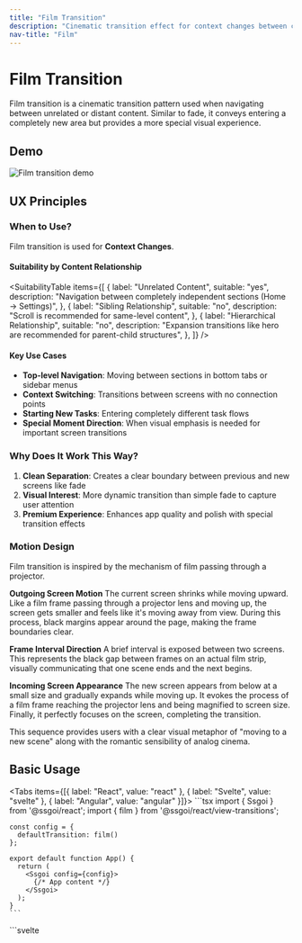 ```yaml
---
title: "Film Transition"
description: "Cinematic transition effect for context changes between content"
nav-title: "Film"
---
```


# Film Transition

Film transition is a cinematic transition pattern used when navigating between unrelated or distant content. Similar to fade, it conveys entering a completely new area but provides a more special visual experience.

## Demo

<div style={{ display: 'flex', justifyContent: 'center', margin: '2rem 0' }}>
  <img src="/view-transitions/film.gif" alt="Film transition demo" style={{ maxWidth: '100%', borderRadius: '0.5rem' }} />
</div>

## UX Principles

### When to Use?

Film transition is used for **Context Changes**.

#### Suitability by Content Relationship

<SuitabilityTable
  items={[
    {
      label: "Unrelated Content",
      suitable: "yes",
      description: "Navigation between completely independent sections (Home → Settings)",
    },
    {
      label: "Sibling Relationship",
      suitable: "no",
      description: "Scroll is recommended for same-level content",
    },
    {
      label: "Hierarchical Relationship",
      suitable: "no",
      description: "Expansion transitions like hero are recommended for parent-child structures",
    },
  ]}
/>

#### Key Use Cases

- **Top-level Navigation**: Moving between sections in bottom tabs or sidebar menus
- **Context Switching**: Transitions between screens with no connection points
- **Starting New Tasks**: Entering completely different task flows
- **Special Moment Direction**: When visual emphasis is needed for important screen transitions

### Why Does It Work This Way?

1. **Clean Separation**: Creates a clear boundary between previous and new screens like fade
2. **Visual Interest**: More dynamic transition than simple fade to capture user attention
3. **Premium Experience**: Enhances app quality and polish with special transition effects

### Motion Design

Film transition is inspired by the mechanism of film passing through a projector.

**Outgoing Screen Motion**
The current screen shrinks while moving upward. Like a film frame passing through a projector lens and moving up, the screen gets smaller and feels like it's moving away from view. During this process, black margins appear around the page, making the frame boundaries clear.

**Frame Interval Direction**
A brief interval is exposed between two screens. This represents the black gap between frames on an actual film strip, visually communicating that one scene ends and the next begins.

**Incoming Screen Appearance**
The new screen appears from below at a small size and gradually expands while moving up. It evokes the process of a film frame reaching the projector lens and being magnified to screen size. Finally, it perfectly focuses on the screen, completing the transition.

This sequence provides users with a clear visual metaphor of "moving to a new scene" along with the romantic sensibility of analog cinema.

## Basic Usage

<Tabs items={[{ label: "React", value: "react" }, { label: "Svelte", value: "svelte" }, { label: "Angular", value: "angular" }]}>
  <TabPanel value="react">
    ```tsx
    import { Ssgoi } from '@ssgoi/react';
    import { film } from '@ssgoi/react/view-transitions';

    const config = {
      defaultTransition: film()
    };

    export default function App() {
      return (
        <Ssgoi config={config}>
          {/* App content */}
        </Ssgoi>
      );
    }
    ```

  </TabPanel>
  <TabPanel value="svelte">
    ```svelte
    <script>
      import { Ssgoi } from '@ssgoi/svelte';
      import { film } from '@ssgoi/svelte/view-transitions';

      const config = {
        defaultTransition: film()
      };
    </script>

    <Ssgoi {config}>
      <slot />
    </Ssgoi>
    ```

  </TabPanel>
  <TabPanel value="angular">
    ```typescript
    import { Component } from "@angular/core";
    import { RouterOutlet } from "@angular/router";
    import { Ssgoi } from "@ssgoi/angular";
    import { film } from "@ssgoi/angular/view-transitions";
    import type { SsgoiConfig } from "@ssgoi/angular";

    @Component({
      selector: "app-root",
      standalone: true,
      imports: [RouterOutlet, Ssgoi],
      template: `
        <div
          ssgoi
          [config]="config"
          style="position: relative; min-height: 100vh;"
        >
          <router-outlet />
        </div>
      `
    })
    export class AppComponent {
      config: SsgoiConfig = {
        defaultTransition: film()
      };
    }
    ```
  </TabPanel>
</Tabs>

## Real-world Examples

### 1. Tab Navigation

Navigation between main sections in bottom tab bar or top tabs:

<Tabs items={[{ label: "React", value: "react" }, { label: "Svelte", value: "svelte" }, { label: "Angular", value: "angular" }]}>
  <TabPanel value="react">
    ```tsx
    const config = {
      transitions: [
        {
          from: '/home',
          to: '/profile',
          transition: film(),
          symmetric: true
        },
        {
          from: '/home',
          to: '/settings',
          transition: film(),
          symmetric: true
        }
      ]
    };
    ```
  </TabPanel>
  <TabPanel value="svelte">
    ```svelte
    <script>
      const config = {
        transitions: [
          {
            from: '/home',
            to: '/profile',
            transition: film(),
            symmetric: true
          },
          {
            from: '/home',
            to: '/settings',
            transition: film(),
            symmetric: true
          }
        ]
      };
    </script>
    ```
  </TabPanel>
  <TabPanel value="angular">
    ```typescript
    import { Component } from "@angular/core";
    import { Ssgoi } from "@ssgoi/angular";
    import { film } from "@ssgoi/angular/view-transitions";
    import type { SsgoiConfig } from "@ssgoi/angular";

    @Component({
      selector: "app-root",
      standalone: true,
      imports: [Ssgoi],
      template: `
        <div ssgoi [config]="config">
          <!-- App content -->
        </div>
      `
    })
    export class AppComponent {
      config: SsgoiConfig = {
        transitions: [
          {
            from: '/home',
            to: '/profile',
            transition: film(),
            symmetric: true
          },
          {
            from: '/home',
            to: '/settings',
            transition: film(),
            symmetric: true
          }
        ]
      };
    }
    ```
  </TabPanel>
</Tabs>

## Accessibility

- Animation automatically disabled when `prefers-reduced-motion` is set
- Screen readers correctly recognize content changes during transitions
- Fully compatible with keyboard navigation

## Best Practices

### ✅ DO

- Use as default for top-level navigation
- Use when content completely changes
- Use when special brand experience is needed

### ❌ DON'T

- Don't use for navigation between related content (use slide or scroll)
- Avoid overly complex animations (users may feel dizzy)
- Don't use for partial UI changes
